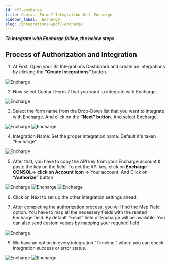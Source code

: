 ```yaml
---
id: cf7-encharge
title: Contact Form 7 Integration With Encharge
sidebar_label:  Encharge
slug: /integrations/wpcf7-encharge
---
```



***To integrate with Encharge follow, the below steps.***


## Process of Authorization and Integration
1.	At First, Open your Bit Integrations Dashboard and create an integrations by clicking the **“Create Integrations”** button.
 <Image src="Encharge/Create Integration" alt="Encharge" w="1020" h="350" />


2. Now select Contact Form 7 that you want to integrate with Encharge.
 <Image src="Encharge/Select Contact Form 7" alt="Encharge" w="1020" h="350" />

3. Select the form name from the Drop-Down list that you want to integrate with Encharge. And click on the **“Next” button.** And select Encharge.
 <Image src="Encharge/Select Form" alt="Encharge" w="1020" h="350" />
 <Image src="Encharge/Encgarge" alt="Encharge" w="1020" h="350" />

4. Integration Name: Set the proper integration name. Default it's taken “Encharge”.
 <Image src="Encharge/Integration Name" alt="Encharge" w="1020" h="350" />

5.	After that, you have to copy the API key from your Encharge account & paste the key on the field. To get the API key, click on **Encharge CONSOL**=> **click on Account icon** => Your account. And Click on **“Authorize”** button
 <Image src="Encharge/Encgarge API Console" alt="Encharge" w="1020" h="350" />
 <Image src="Encharge/API Console Dashbord" alt="Encharge" w="1020" h="350" />
 <Image src="Encharge/Authorize" alt="Encharge" w="1020" h="350" />


6. Click on Next to set up the other integration settings ahead.
 
7. After completing the authorization process, you will find the Map Field option. You have to map all the necessary fields with the related Encharge field. By default “Email” field of Encharge will be available. You can also send custom values by mapping your required field
 <Image src="Encharge/Field Mapping" alt="Encharge" w="1020" h="350" />

9.	We have an option in every integration "Timeline," where you can check integration success or error status.
 <Image src="Encharge/Integrations Dashbord" alt="Encharge" w="1020" h="350" />
 <Image src="Encharge/Timeline" alt="Encharge" w="1020" h="350" />


